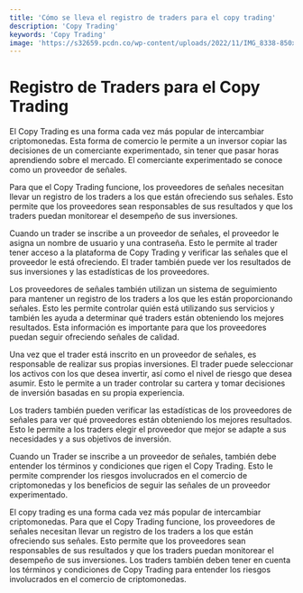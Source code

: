 ```yaml
---
title: 'Cómo se lleva el registro de traders para el copy trading'
description: 'Copy Trading'
keywords: 'Copy Trading'
image: 'https://s32659.pcdn.co/wp-content/uploads/2022/11/IMG_8338-850x510.png'
---
```


 

# Registro de Traders para el Copy Trading
El Copy Trading es una forma cada vez más popular de intercambiar criptomonedas. Esta forma de comercio le permite a un inversor copiar las decisiones de un comerciante experimentado, sin tener que pasar horas aprendiendo sobre el mercado. El comerciante experimentado se conoce como un proveedor de señales.

Para que el Copy Trading funcione, los proveedores de señales necesitan llevar un registro de los traders a los que están ofreciendo sus señales. Esto permite que los proveedores sean responsables de sus resultados y que los traders puedan monitorear el desempeño de sus inversiones. 

<ImageAdd source="https://www.inveslo.com/assets/img/copy_trading_top.png"/>

Cuando un trader se inscribe a un proveedor de señales, el proveedor le asigna un nombre de usuario y una contraseña. Esto le permite al trader tener acceso a la plataforma de Copy Trading y verificar las señales que el proveedor le está ofreciendo. El trader también puede ver los resultados de sus inversiones y las estadísticas de los proveedores.

<ImageAdd source="https://pbs.twimg.com/media/Fm8a3SpXgBQ7VoB.jpg"/>

Los proveedores de señales también utilizan un sistema de seguimiento para mantener un registro de los traders a los que les están proporcionando señales. Esto les permite controlar quién está utilizando sus servicios y también les ayuda a determinar qué traders están obteniendo los mejores resultados. Esta información es importante para que los proveedores puedan seguir ofreciendo señales de calidad. 

<ImageAdd source="https://s3.amazonaws.com/s3-biz4intellia/images/how-iot-empowers-vehicle-tracking-system.jpg"/>

Una vez que el trader está inscrito en un proveedor de señales, es responsable de realizar sus propias inversiones. El trader puede seleccionar los activos con los que desea invertir, así como el nivel de riesgo que desea asumir. Esto le permite a un trader controlar su cartera y tomar decisiones de inversión basadas en su propia experiencia.

<ImageAdd source="https://unctad.org/sites/default/files/2020-08/Investment-Trends_800x450.jpg"/>

Los traders también pueden verificar las estadísticas de los proveedores de señales para ver qué proveedores están obteniendo los mejores resultados. Esto le permite a los traders elegir el proveedor que mejor se adapte a sus necesidades y a sus objetivos de inversión.

<ImageAdd source="https://www.simplilearn.com/ice9/free_resources_article_thumb/What_You_Need_to_Know_About_Inferential_Statistics_to_Boost_Your_Career_in_Data_Science.jpg"/>

Cuando un Trader se inscribe a un proveedor de señales, también debe entender los términos y condiciones que rigen el Copy Trading. Esto le permite comprender los riesgos involucrados en el comercio de criptomonedas y los beneficios de seguir las señales de un proveedor experimentado. 

<ImageAdd source="https://hollandcollege.com/hollpass/images/termsconditions-751x600.jpg"/>

El copy trading es una forma cada vez más popular de intercambiar criptomonedas. Para que el Copy Trading funcione, los proveedores de señales necesitan llevar un registro de los traders a los que están ofreciendo sus señales. Esto permite que los proveedores sean responsables de sus resultados y que los traders puedan monitorear el desempeño de sus inversiones. Los traders también deben tener en cuenta los términos y condiciones de Copy Trading para entender los riesgos involucrados en el comercio de criptomonedas.